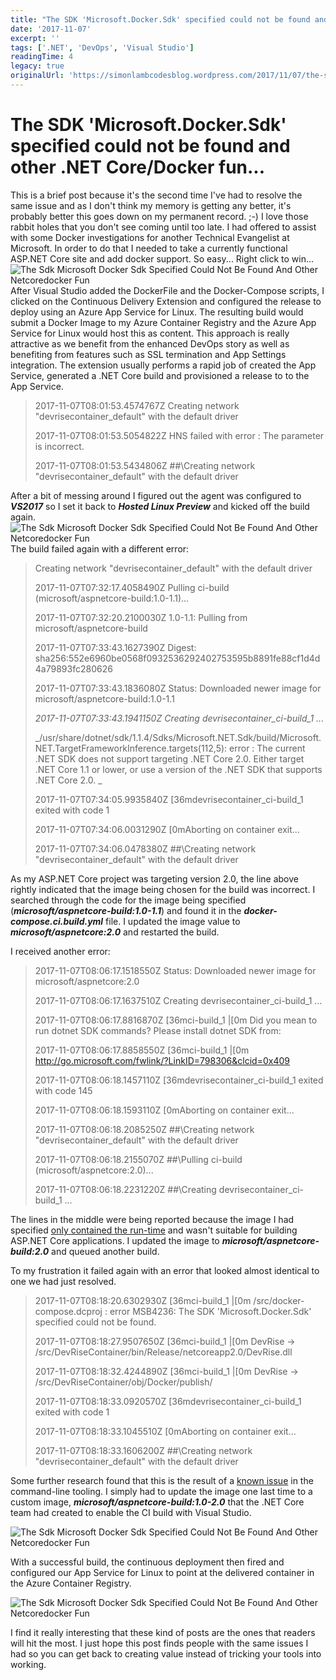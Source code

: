 ```yaml
---
title: "The SDK 'Microsoft.Docker.Sdk' specified could not be found and other .NET Core/Docker fun..."
date: '2017-11-07'
excerpt: ''
tags: ['.NET', 'DevOps', 'Visual Studio']
readingTime: 4
legacy: true
originalUrl: 'https://simonlambcodesblog.wordpress.com/2017/11/07/the-sdk-microsoft-docker-sdk-specified-could-not-be-found-and-other-netcoredocker-fun/'
---
```


# The SDK 'Microsoft.Docker.Sdk' specified could not be found and other .NET Core/Docker fun...

This is a brief post because it's the second time I've had to resolve the same issue and as I don't think my memory is getting any better, it's probably better this goes down on my permanent record. ;-) I love those rabbit holes that you don't see coming until too late. I had offered to assist with some Docker investigations for another Technical Evangelist at Microsoft.
In order to do that I needed to take a currently functional ASP.NET Core site and add docker support. So easy... Right click to win... ![The Sdk Microsoft Docker Sdk Specified Could Not Be Found And Other Netcoredocker Fun](/images/blog/the-sdk-microsoft-docker-sdk-specified-could-not-be-found-and-other-netcoredocker-fun-1758894581940.png) After Visual Studio added the DockerFile and the Docker-Compose scripts, I clicked on the Continuous Delivery Extension and configured the release to deploy using an Azure App Service for Linux. The resulting build would submit a Docker Image to my Azure Container Registry and the Azure App Service for Linux would host this as content.
This approach is really attractive as we benefit from the enhanced DevOps story as well as benefiting from features such as SSL termination and App Settings integration. The extension usually performs a rapid job of created the App Service, generated a .NET Core build and provisioned a release to to the App Service.

> 2017-11-07T08:01:53.4574767Z Creating network "devrisecontainer_default" with the default driver
>
> 2017-11-07T08:01:53.5054822Z HNS failed with error : The parameter is incorrect.
>
> 2017-11-07T08:01:53.5434806Z ##\Creating network "devrisecontainer_default" with the default driver

After a bit of messing around I figured out the agent was configured to _**VS2017**_ so I set it back to _**Hosted Linux Preview**_ and kicked off the build again. ![The Sdk Microsoft Docker Sdk Specified Could Not Be Found And Other Netcoredocker Fun](/images/blog/the-sdk-microsoft-docker-sdk-specified-could-not-be-found-and-other-netcoredocker-fun-1758894581940.png) The build failed again with a different error:

> Creating network "devrisecontainer_default" with the default driver
>
> 2017-11-07T07:32:17.4058490Z Pulling ci-build (microsoft/aspnetcore-build:1.0-1.1)...
>
> 2017-11-07T07:32:20.2100030Z 1.0-1.1: Pulling from microsoft/aspnetcore-build
>
> 2017-11-07T07:33:43.1627390Z Digest: sha256:552e6960be0568f0932536292402753595b8891fe88cf1d4d4a79893fc280626
>
> 2017-11-07T07:33:43.1836080Z Status: Downloaded newer image for microsoft/aspnetcore-build:1.0-1.1
>
> _2017-11-07T07:33:43.1941150Z Creating devrisecontainer_ci-build_1 ..._
>
> \_/usr/share/dotnet/sdk/1.1.4/Sdks/Microsoft.NET.Sdk/build/Microsoft.NET.TargetFrameworkInference.targets(112,5): error : The current .NET SDK does not support targeting .NET Core 2.0. Either target .NET Core 1.1 or lower, or use a version of the .NET SDK that supports .NET Core 2.0. \_
>
> 2017-11-07T07:34:05.9935840Z \[36mdevrisecontainer_ci-build_1 exited with code 1
>
> 2017-11-07T07:34:06.0031290Z \[0mAborting on container exit...
>
> 2017-11-07T07:34:06.0478380Z ##\Creating network "devrisecontainer_default" with the default driver

As my ASP.NET Core project was targeting version 2.0, the line above rightly indicated that the image being chosen for the build was incorrect. I searched through the code for the image being specified (_**microsoft/aspnetcore-build:1.0-1.1**_) and found it in the _**docker-compose.ci.build.yml**_ file. I updated the image value to _**microsoft/aspnetcore:2.0**_ and restarted the build.

I received another error:

> 2017-11-07T08:06:17.1518550Z Status: Downloaded newer image for microsoft/aspnetcore:2.0
>
> 2017-11-07T08:06:17.1637510Z Creating devrisecontainer_ci-build_1 ...
>
> 2017-11-07T08:06:17.8816870Z \[36mci-build_1 |\[0m Did you mean to run dotnet SDK commands? Please install dotnet SDK from:
>
> 2017-11-07T08:06:17.8858550Z \[36mci-build_1 |\[0m http://go.microsoft.com/fwlink/?LinkID=798306&clcid=0x409
>
> 2017-11-07T08:06:18.1457110Z \[36mdevrisecontainer_ci-build_1 exited with code 145
>
> 2017-11-07T08:06:18.1593110Z \[0mAborting on container exit...
>
> 2017-11-07T08:06:18.2085250Z ##\Creating network "devrisecontainer_default" with the default driver
>
> 2017-11-07T08:06:18.2155070Z ##\Pulling ci-build (microsoft/aspnetcore:2.0)...
>
> 2017-11-07T08:06:18.2231220Z ##\Creating devrisecontainer_ci-build_1 ...

The lines in the middle were being reported because the image I had specified [only contained the run-time](https://hub.docker.com/r/microsoft/aspnetcore/) and wasn't suitable for building ASP.NET Core applications. I updated the image to _**microsoft/aspnetcore-build:2.0**_ and queued another build.

To my frustration it failed again with an error that looked almost identical to one we had just resolved.

> 2017-11-07T08:18:20.6302930Z \[36mci-build_1 |\[0m /src/docker-compose.dcproj : error MSB4236: The SDK 'Microsoft.Docker.Sdk' specified could not be found.
>
> 2017-11-07T08:18:27.9507650Z \[36mci-build_1 |\[0m DevRise -> /src/DevRiseContainer/bin/Release/netcoreapp2.0/DevRise.dll
>
> 2017-11-07T08:18:32.4244890Z \[36mci-build_1 |\[0m DevRise -> /src/DevRiseContainer/obj/Docker/publish/
>
> 2017-11-07T08:18:33.0920570Z \[36mdevrisecontainer_ci-build_1 exited with code 1
>
> 2017-11-07T08:18:33.1045510Z \[0mAborting on container exit...
>
> 2017-11-07T08:18:33.1606200Z ##\Creating network "devrisecontainer_default" with the default driver

Some further research found that this is the result of a [known issue](https://github.com/aspnet/aspnet-docker/issues/299) in the command-line tooling. I simply had to update the image one last time to a custom image, _**microsoft/aspnetcore-build:1.0-2.0**_ that the .NET Core team had created to enable the CI build with Visual Studio.

![The Sdk Microsoft Docker Sdk Specified Could Not Be Found And Other Netcoredocker Fun](/images/blog/the-sdk-microsoft-docker-sdk-specified-could-not-be-found-and-other-netcoredocker-fun-1758894581940.png)

With a successful build, the continuous deployment then fired and configured our App Service for Linux to point at the delivered container in the Azure Container Registry.

![The Sdk Microsoft Docker Sdk Specified Could Not Be Found And Other Netcoredocker Fun](/images/blog/the-sdk-microsoft-docker-sdk-specified-could-not-be-found-and-other-netcoredocker-fun-1758894581940.png)

I find it really interesting that these kind of posts are the ones that readers will hit the most. I just hope this post finds people with the same issues I had so you can get back to creating value instead of tricking your tools into working.
